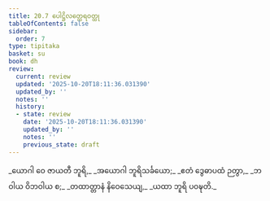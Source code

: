 ```yaml
---
title: 20.7 ပေါဋ္ဌိလတ္ထေရဝတ္ထု
tableOfContents: false
sidebar:
  order: 7
type: tipitaka
basket: su
book: dh
review:
  current: review
  updated: '2025-10-20T18:11:36.031390'
  updated_by: ''
  notes: ''
  history:
  - state: review
    date: '2025-10-20T18:11:36.031390'
    updated_by: ''
    notes: ''
    previous_state: draft
---
```



<DynamicBreadcrumb />


<ReviewStatus review={frontmatter.review} showDetails={true} />

<HypothesisAnnotation frontmatter={frontmatter} />

<Division number="282" book="dh" e="ch" v="18" p="53">

<Paragraph number="304" type="verses" book="dh">
_ယောဂါ ဝေ ဇာယတီ ဘူရိ,_  
_အယောဂါ ဘူရိသင်္ခယော;_  
_ဧတံ ဒွေဓာပထံ ဉတွာ,_  
_ဘဝါယ ဝိဘဝါယ စ;_  
_တထာတ္တာနံ နိဝေသေယျ,_  
_ယထာ ဘူရိ ပဝဍ္ဎတိ._
</Paragraph>
</Division>